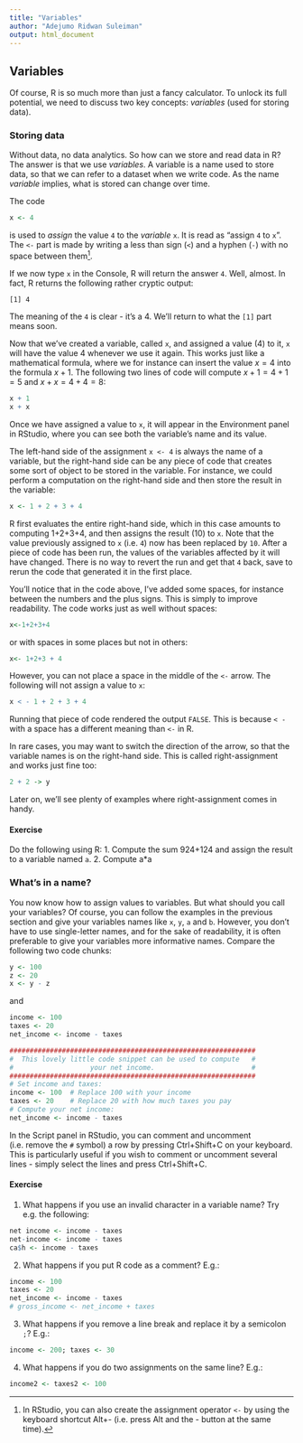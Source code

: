 ```yaml
---
title: "Variables"
author: "Adejumo Ridwan Suleiman"
output: html_document
---
```


## Variables

Of course, R is so much more than just a fancy calculator. To unlock its full potential, we need to discuss two key concepts: *variables* (used for storing data).

### Storing data

Without data, no data analytics. So how can we store and read data in R? The answer is that we use *variables*. A variable is a name used to store data, so that we can refer to a dataset when we write code. As the name *variable* implies, what is stored can change over time.

The code

```r
x <- 4
```

is used to *assign* the value `4` to the *variable* `x`. It is read as "assign `4` to `x`". The `<-` part is made by writing a less than sign (`<`) and a hyphen (`-`) with no space between them[^1].

[^1]: In RStudio, you can also create the assignment operator `<-` by using the keyboard shortcut Alt+- (i.e. press Alt and the - button at the same time).

If we now type `x` in the Console, R will return the answer `4`. Well, almost. In fact, R returns the following rather cryptic output:

``` {eval="FALSE"}
[1] 4
```

The meaning of the `4` is clear - it's a 4. We'll return to what the `[1]` part means soon.

Now that we've created a variable, called `x`, and assigned a value (4) to it, `x` will have the value 4 whenever we use it again. This works just like a mathematical formula, where we for instance can insert the value $x=4$ into the formula $x+1$. The following two lines of code will compute $x+1=4+1=5$ and $x+x=4+4=8$:

```r
x + 1
x + x
```

Once we have assigned a value to `x`, it will appear in the Environment panel in RStudio, where you can see both the variable's name and its value.

The left-hand side of the assignment `x <- 4` is always the name of a variable, but the right-hand side can be any piece of code that creates some sort of object to be stored in the variable. For instance, we could perform a computation on the right-hand side and then store the result in the variable:

```r
x <- 1 + 2 + 3 + 4
```

R first evaluates the entire right-hand side, which in this case amounts to computing 1+2+3+4, and then assigns the result (10) to `x`. Note that the value previously assigned to `x` (i.e. `4`) now has been replaced by `10`. After a piece of code has been run, the values of the variables affected by it will have changed. There is no way to revert the run and get that `4` back, save to rerun the code that generated it in the first place.

You'll notice that in the code above, I've added some spaces, for instance between the numbers and the plus signs. This is simply to improve readability. The code works just as well without spaces:

```r
x<-1+2+3+4
```

or with spaces in some places but not in others:

```r
x<- 1+2+3 + 4
```

However, you can not place a space in the middle of the `<-` arrow. The following will not assign a value to `x`:

```r
x < - 1 + 2 + 3 + 4
```

Running that piece of code rendered the output `FALSE`. This is because `< -` with a space has a different meaning than `<-` in R.

In rare cases, you may want to switch the direction of the arrow, so that the variable names is on the right-hand side. This is called right-assignment and works just fine too:

```r
2 + 2 -> y
```

Later on, we'll see plenty of examples where right-assignment comes in handy.

#### Exercise

Do the following using R: 1. Compute the sum 924+124 and assign the result to a variable named `a`. 2. Compute a\*a

### What's in a name?

You now know how to assign values to variables. But what should you call your variables? Of course, you can follow the examples in the previous section and give your variables names like `x`, `y`, `a` and `b`. However, you don't have to use single-letter names, and for the sake of readability, it is often preferable to give your variables more informative names. Compare the following two code chunks:

```r
y <- 100
z <- 20
x <- y - z
```

and

```r
income <- 100
taxes <- 20
net_income <- income - taxes
```

```r
#############################################################
#  This lovely little code snippet can be used to compute   #
#                   your net income.                        #
#############################################################
# Set income and taxes:
income <- 100  # Replace 100 with your income
taxes <- 20    # Replace 20 with how much taxes you pay
# Compute your net income:
net_income <- income - taxes
```

In the Script panel in RStudio, you can comment and uncomment (i.e. remove the `#` symbol) a row by pressing Ctrl+Shift+C on your keyboard. This is particularly useful if you wish to comment or uncomment several lines - simply select the lines and press Ctrl+Shift+C.

#### Exercise

1.  What happens if you use an invalid character in a variable name? Try e.g. the following:

```r
net income <- income - taxes
net-income <- income - taxes
ca$h <- income - taxes
```

2.  What happens if you put R code as a comment? E.g.:

```r
income <- 100
taxes <- 20
net_income <- income - taxes
# gross_income <- net_income + taxes
```

3.  What happens if you remove a line break and replace it by a semicolon `;`? E.g.:

```r
income <- 200; taxes <- 30
```

4.  What happens if you do two assignments on the same line? E.g.:

```r
income2 <- taxes2 <- 100
```
